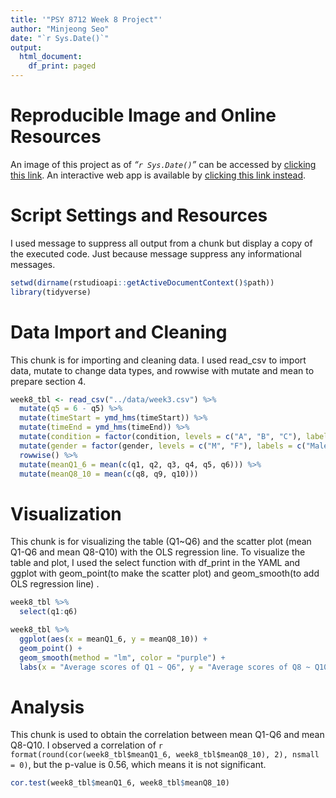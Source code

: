 ```yaml
---
title: '"PSY 8712 Week 8 Project"'
author: "Minjeong Seo"
date: "`r Sys.Date()`"
output: 
  html_document:
    df_print: paged
---
```


# **Reproducible Image and Online Resources**
An image of this project as of *"`r Sys.Date()`"* can be accessed by [clicking this link](https://mybinder.org/v2/gh/min9509/psy8712-week8/HEAD).
An interactive web app is available by [clicking this link instead](add shiny app).

# **Script Settings and Resources**
I used message to suppress all output from a chunk but display a copy of the executed code. Just because message suppress any informational messages.
```r
setwd(dirname(rstudioapi::getActiveDocumentContext()$path))
library(tidyverse)
```

# **Data Import and Cleaning**
This chunk is for importing and cleaning data. I used read_csv to import data, mutate to change data types, and rowwise with mutate and mean to prepare section 4.
```r
week8_tbl <- read_csv("../data/week3.csv") %>%
  mutate(q5 = 6 - q5) %>%
  mutate(timeStart = ymd_hms(timeStart)) %>%
  mutate(timeEnd = ymd_hms(timeEnd)) %>%
  mutate(condition = factor(condition, levels = c("A", "B", "C"), labels = c("Block A", "Block B", "Control"))) %>%
  mutate(gender = factor(gender, levels = c("M", "F"), labels = c("Male", "Female"))) %>%
  rowwise() %>%
  mutate(meanQ1_6 = mean(c(q1, q2, q3, q4, q5, q6))) %>%
  mutate(meanQ8_10 = mean(c(q8, q9, q10))) 
```

# **Visualization**
This chunk is for visualizing the table (Q1~Q6) and the scatter plot (mean Q1-Q6 and mean Q8-Q10) with the OLS regression line. To visualize the table and plot, I used the select function with df_print in the YAML and ggplot with geom_point(to make the scatter plot) and geom_smooth(to add OLS regression line) .
```r
week8_tbl %>%
  select(q1:q6)

week8_tbl %>%
  ggplot(aes(x = meanQ1_6, y = meanQ8_10)) +
  geom_point() +
  geom_smooth(method = "lm", color = "purple") +
  labs(x = "Average scores of Q1 ~ Q6", y = "Average scores of Q8 ~ Q10")
```

# **Analysis**
This chunk is used to obtain the correlation between mean Q1-Q6 and mean Q8-Q10. I observed a correlation of `r format(round(cor(week8_tbl$meanQ1_6, week8_tbl$meanQ8_10), 2), nsmall = 0)`, but the p-value is 0.56, which means it is not significant.
```r
cor.test(week8_tbl$meanQ1_6, week8_tbl$meanQ8_10)
```


